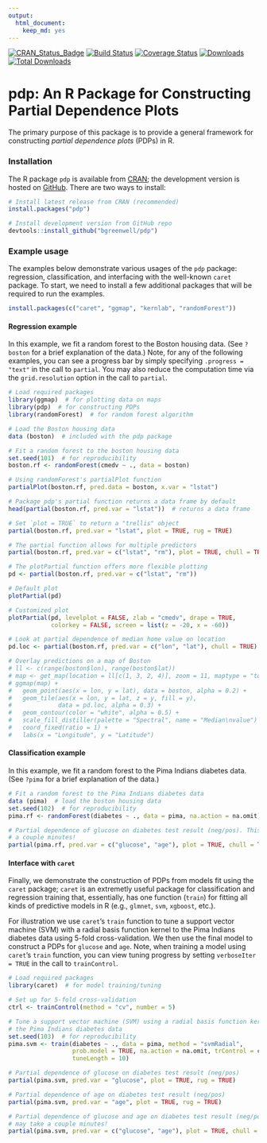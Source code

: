 ```yaml
---
output: 
  html_document: 
    keep_md: yes
---
```

[![CRAN\_Status\_Badge](http://www.r-pkg.org/badges/version/pdp)](https://cran.r-project.org/package=pdp)
[![Build Status](https://travis-ci.org/bgreenwell/pdp.svg?branch=master)](https://travis-ci.org/bgreenwell/pdp)
[![Coverage Status](https://img.shields.io/codecov/c/github/bgreenwell/pdp.svg)](https://codecov.io/github/bgreenwell/pdp?branch=master)
[![Downloads](http://cranlogs.r-pkg.org/badges/pdp)](http://cranlogs.r-pkg.org/badges/pdp)
[![Total Downloads](http://cranlogs.r-pkg.org/badges/grand-total/pdp)](http://cranlogs.r-pkg.org/badges/grand-total/pdp)

pdp: An R Package for Constructing Partial Dependence Plots
================

The primary purpose of this package is to provide a general framework for constructing _partial dependence plots_ (PDPs) in R.


### Installation

The R package `pdp` is available from [CRAN](https://cran.r-project.org/package=pdp); the development version is hosted on [GitHub](https://github.com/bgreenwell/pdp). There are two ways to install:
```r
# Install latest release from CRAN (recommended)
install.packages("pdp")

# Install development version from GitHub repo
devtools::install_github("bgreenwell/pdp")
```


### Example usage

The examples below demonstrate various usages of the `pdp` package: regression, classification, and interfacing with the well-known `caret` package. To start, we need to install a few additional packages that will be required to run the examples.
```r
install.packages(c("caret", "ggmap", "kernlab", "randomForest"))
```


#### Regression example

In this example, we fit a random forest to the Boston housing data. (See `?boston` for a brief explanation of the data.) Note, for any of the following examples, you can see a progress bar by simply specifying `.progress = "text"` in the call to `partial`. You may also reduce the computation time via the `grid.resolution` option in the call to `partial`.
```r
# Load required packages
library(ggmap)  # for plotting data on maps
library(pdp)  # for constructing PDPs
library(randomForest)  # for random forest algorithm

# Load the Boston housing data
data (boston)  # included with the pdp package

# Fit a random forest to the boston housing data
set.seed(101)  # for reproducibility
boston.rf <- randomForest(cmedv ~ ., data = boston)

# Using randomForest's partialPlot function
partialPlot(boston.rf, pred.data = boston, x.var = "lstat")

# Package pdp's partial function returns a data frame by default
head(partial(boston.rf, pred.var = "lstat"))  # returns a data frame

# Set `plot = TRUE` to return a "trellis" object
partial(boston.rf, pred.var = "lstat", plot = TRUE, rug = TRUE)

# The partial function allows for multiple predictors
partial(boston.rf, pred.var = c("lstat", "rm"), plot = TRUE, chull = TRUE)

# The plotPartial function offers more flexible plotting
pd <- partial(boston.rf, pred.var = c("lstat", "rm"))

# Default plot
plotPartial(pd)

# Customized plot
plotPartial(pd, levelplot = FALSE, zlab = "cmedv", drape = TRUE,
            colorkey = FALSE, screen = list(z = -20, x = -60))

# Look at partial dependence of median home value on location
pd.loc <- partial(boston.rf, pred.var = c("lon", "lat"), chull = TRUE)

# Overlay predictions on a map of Boston
# ll <- c(range(boston$lon), range(boston$lat))
# map <- get_map(location = ll[c(1, 3, 2, 4)], zoom = 11, maptype = "toner-lite")
# ggmap(map) + 
#   geom_point(aes(x = lon, y = lat), data = boston, alpha = 0.2) +
#   geom_tile(aes(x = lon, y = lat, z = y, fill = y), 
#             data = pd.loc, alpha = 0.3) +
#   geom_contour(color = "white", alpha = 0.5) +
#   scale_fill_distiller(palette = "Spectral", name = "Median\nvalue") +
#   coord_fixed(ratio = 1) +
#   labs(x = "Longitude", y = "Latitude")
```


#### Classification example 

In this example, we fit a random forest to the Pima Indians diabetes data. (See `?pima` for a brief explanation of the data.)
```r
# Fit a random forest to the Pima Indians diabetes data
data (pima)  # load the boston housing data
set.seed(102)  # for reproducibility
pima.rf <- randomForest(diabetes ~ ., data = pima, na.action = na.omit)

# Partial dependence of glucose on diabetes test result (neg/pos). This may take
# a couple minutes!
partial(pima.rf, pred.var = c("glucose", "age"), plot = TRUE, chull = TRUE)
```


#### Interface with `caret`

Finally, we demonstrate the construction of PDPs from models fit using the `caret` package; `caret` is an extremetly useful package for classification and regression training that, essentially, has one function (`train`) for fitting all kinds of predictive models in R (e.g., `glmnet`, `svm`, `xgboost`, etc.). 

For illustration we use `caret`'s `train` function to tune a support vector machine (SVM) with a radial basis function kernel to the Pima Indians diabetes data using 5-fold cross-validation. We then use the final model to construct a PDPs for `glucose` and `age`. Note, when training a model using `caret`'s `train` function, you can view tuning progress by setting `verboseIter = TRUE` in the call to `trainControl`.
```r
# Load required packages
library(caret)  # for model training/tuning

# Set up for 5-fold cross-validation
ctrl <- trainControl(method = "cv", number = 5)

# Tune a support vector machine (SVM) using a radial basis function kerel to
# the Pima Indians diabetes data
set.seed(103)  # for reproducibility
pima.svm <- train(diabetes ~ ., data = pima, method = "svmRadial",
                  prob.model = TRUE, na.action = na.omit, trControl = ctrl,
                  tuneLength = 10)

# Partial dependence of glucose on diabetes test result (neg/pos)
partial(pima.svm, pred.var = "glucose", plot = TRUE, rug = TRUE)

# Partial dependence of age on diabetes test result (neg/pos)
partial(pima.svm, pred.var = "age", plot = TRUE, rug = TRUE)

# Partial dependence of glucose and age on diabetes test result (neg/pos). This
# may take a couple minutes!
partial(pima.svm, pred.var = c("glucose", "age"), plot = TRUE, chull = TRUE)
```
